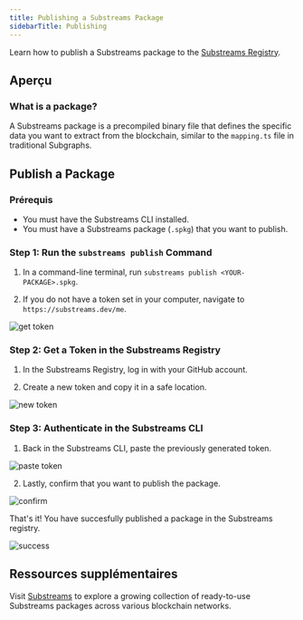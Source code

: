 ```yaml
---
title: Publishing a Substreams Package
sidebarTitle: Publishing
---
```


Learn how to publish a Substreams package to the [Substreams Registry](https://substreams.dev).

## Aperçu

### What is a package?

A Substreams package is a precompiled binary file that defines the specific data you want to extract from the blockchain, similar to the `mapping.ts` file in traditional Subgraphs.

## Publish a Package

### Prérequis

- You must have the Substreams CLI installed.
- You must have a Substreams package (`.spkg`) that you want to publish.

### Step 1: Run the `substreams publish` Command

1. In a command-line terminal, run `substreams publish <YOUR-PACKAGE>.spkg`.

2. If you do not have a token set in your computer, navigate to `https://substreams.dev/me`.

![get token](/img/1_get-token.png)

### Step 2: Get a Token in the Substreams Registry

1. In the Substreams Registry, log in with your GitHub account.

2. Create a new token and copy it in a safe location.

![new token](/img/2_new_token.png)

### Step 3: Authenticate in the Substreams CLI

1. Back in the Substreams CLI, paste the previously generated token.

![paste token](/img/3_paste_token.png)

2. Lastly, confirm that you want to publish the package.

![confirm](/img/4_confirm.png)

That's it! You have succesfully published a package in the Substreams registry.

![success](/img/5_success.png)

## Ressources supplémentaires

Visit [Substreams](https://substreams.dev/) to explore a growing collection of ready-to-use Substreams packages across various blockchain networks.
